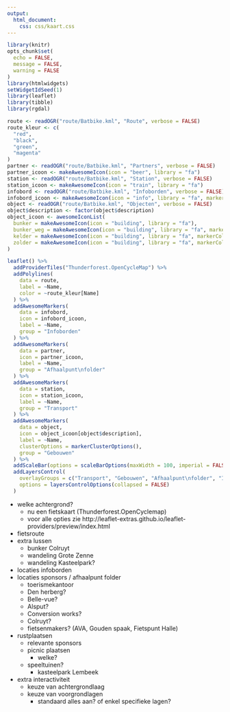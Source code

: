 ```yaml
---
output: 
  html_document:
    css: css/kaart.css
---
```



```r
library(knitr)
opts_chunk$set(
  echo = FALSE,
  message = FALSE,
  warning = FALSE
)
library(htmlwidgets)
setWidgetIdSeed(1)
library(leaflet)
library(tibble)
library(rgdal)
```

```r
route <- readOGR("route/Batbike.kml", "Route", verbose = FALSE)
route_kleur <- c(
  "red",
  "black", 
  "green", 
  "magenta"
)
partner <- readOGR("route/Batbike.kml", "Partners", verbose = FALSE)
partner_icoon <- makeAwesomeIcon(icon = "beer", library = "fa")
station <- readOGR("route/Batbike.kml", "Station", verbose = FALSE)
station_icoon <- makeAwesomeIcon(icon = "train", library = "fa")
infobord <- readOGR("route/Batbike.kml", "Infoborden", verbose = FALSE)
infobord_icoon <- makeAwesomeIcon(icon = "info", library = "fa", markerColor = "red")
object <- readOGR("route/Batbike.kml", "Objecten", verbose = FALSE)
object$description <- factor(object$description)
object_icoon <- awesomeIconList(
  bunker = makeAwesomeIcon(icon = "building", library = "fa"),
  bunker_weg = makeAwesomeIcon(icon = "building", library = "fa", markerColor = "red"),
  kelder = makeAwesomeIcon(icon = "building", library = "fa", markerColor = "green"),
  zolder = makeAwesomeIcon(icon = "building", library = "fa", markerColor = "pink")
)
```

```r
leaflet() %>%
  addProviderTiles("Thunderforest.OpenCycleMap") %>%
  addPolylines(
    data = route, 
    label = ~Name,
    color = ~route_kleur[Name]
  ) %>%
  addAwesomeMarkers(
    data = infobord, 
    icon = infobord_icoon, 
    label = ~Name,
    group = "Infoborden"
  ) %>%
  addAwesomeMarkers(
    data = partner, 
    icon = partner_icoon, 
    label = ~Name,
    group = "Afhaalpunt\nfolder"
  ) %>%
  addAwesomeMarkers(
    data = station, 
    icon = station_icoon,
    label = ~Name,
    group = "Transport"
  ) %>%
  addAwesomeMarkers(
    data = object, 
    icon = object_icoon[object$description],
    label = ~Name,
    clusterOptions = markerClusterOptions(),
    group = "Gebouwen"
  ) %>%
  addScaleBar(options = scaleBarOptions(maxWidth = 100, imperial = FALSE)) %>%
  addLayersControl(
    overlayGroups = c("Transport", "Gebouwen", "Afhaalpunt\nfolder", "Infoborden"),
    options = layersControlOptions(collapsed = FALSE)
  )
```

- welke achtergrond?
    - nu een fietskaart (Thunderforest.OpenCyclemap)
    - voor alle opties zie http://leaflet-extras.github.io/leaflet-providers/preview/index.html
- fietsroute
- extra lussen
    - bunker Colruyt
    - wandeling Grote Zenne
    - wandeling Kasteelpark?
- locaties infoborden
- locaties sponsors / afhaalpunt folder
    - toerismekantoor
    - Den herberg?
    - Belle-vue?
    - Alsput?
    - Conversion works?
    - Colruyt?
    - fietsenmakers? (AVA, Gouden spaak, Fietspunt Halle)
- rustplaatsen
    - relevante sponsors
    - picnic plaatsen
        - welke?
    - speeltuinen? 
        - kasteelpark Lembeek
- extra interactiviteit
    - keuze van achtergrondlaag
    - keuze van voorgrondlagen
        - standaard alles aan? of enkel specifieke lagen?
